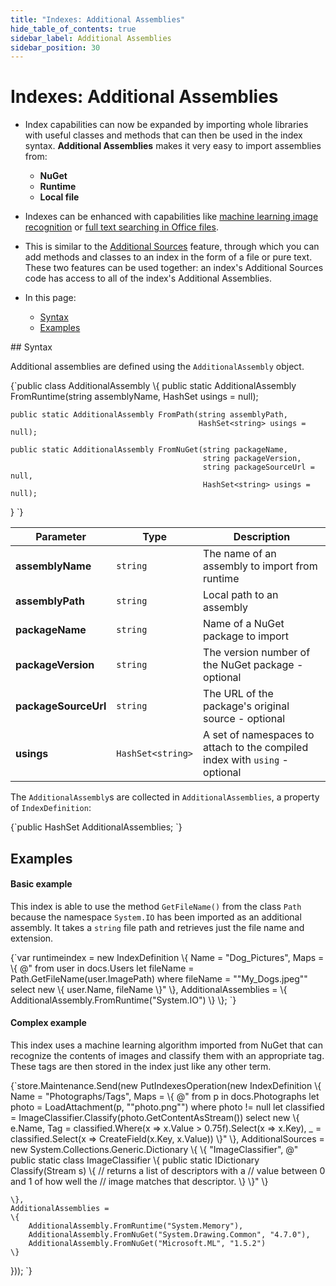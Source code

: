 ```yaml
---
title: "Indexes: Additional Assemblies"
hide_table_of_contents: true
sidebar_label: Additional Assemblies
sidebar_position: 30
---
```



# Indexes: Additional Assemblies
<Admonition type="note" title="">

* Index capabilities can now be expanded by importing whole libraries 
with useful classes and methods that can then be used in the index syntax. 
**Additional Assemblies** makes it very easy to import assemblies from:  
  * **NuGet**  
  * **Runtime**  
  * **Local file**  

* Indexes can be enhanced with capabilities like [machine learning image recognition](https://ayende.com/blog/192001-B/using-machine-learning-with-ravendb) or 
[full text searching in Office files](https://ayende.com/blog/192385-A/ravendb-5-1-features-searching-in-office-documents).  

* This is similar to the [Additional Sources](../indexes/extending-indexes.mdx) feature, 
through which you can add methods and classes to an index in the form of a file or 
pure text. These two features can be used together: an index's Additional Sources 
code has access to all of the index's Additional Assemblies.  

* In this page:  
  * [Syntax](../indexes/additional-assemblies.mdx#syntax)
  * [Examples](../indexes/additional-assemblies.mdx#examples)

</Admonition>
## Syntax

Additional assemblies are defined using the `AdditionalAssembly` object.

<TabItem value="csharp" label="csharp">
<CodeBlock language="csharp">
{`public class AdditionalAssembly
\{
    public static AdditionalAssembly FromRuntime(string assemblyName, 
                                                 HashSet<string> usings = null);

    public static AdditionalAssembly FromPath(string assemblyPath, 
                                              HashSet<string> usings = null);

    public static AdditionalAssembly FromNuGet(string packageName, 
                                               string packageVersion, 
                                               string packageSourceUrl = null, 
                                               HashSet<string> usings = null);
\}
`}
</CodeBlock>
</TabItem>

| Parameter | Type | Description |
| - | - | - |
| **assemblyName** | `string` | The name of an assembly to import from runtime |
| **assemblyPath** | `string` | Local path to an assembly |
| **packageName** | `string` | Name of a NuGet package to import |
| **packageVersion** | `string` | The version number of the NuGet package - optional |
| **packageSourceUrl** | `string` | The URL of the package's original source - optional |
| **usings** | `HashSet<string>` | A set of namespaces to attach to the compiled index with `using` - optional |
The `AdditionalAssembly`s are collected in `AdditionalAssemblies`, a property of 
`IndexDefinition`:  

<TabItem value="csharp" label="csharp">
<CodeBlock language="csharp">
{`public HashSet<AdditionalAssembly> AdditionalAssemblies;
`}
</CodeBlock>
</TabItem>



## Examples

#### Basic example

This index is able to use the method `GetFileName()` from the class `Path` 
because the namespace `System.IO` has been imported as an additional assembly. 
It takes a `string` file path and retrieves just the file name and extension.  

<TabItem value="simple_index" label="simple_index">
<CodeBlock language="csharp">
{`var runtimeindex = new IndexDefinition
\{
    Name = "Dog_Pictures",
    Maps = \{ @"
        from user in docs.Users
        let fileName = Path.GetFileName(user.ImagePath)
        where fileName = ""My_Dogs.jpeg""
        select new \{
            user.Name,
            fileName
        \}"
    \},
    AdditionalAssemblies = \{
        AdditionalAssembly.FromRuntime("System.IO")
    \}
\};
`}
</CodeBlock>
</TabItem>

#### Complex example

This index uses a machine learning algorithm imported from NuGet that can 
recognize the contents of images and classify them with an appropriate tag. 
These tags are then stored in the index just like any other term.  

<TabItem value="complex_index" label="complex_index">
<CodeBlock language="csharp">
{`store.Maintenance.Send(new PutIndexesOperation(new IndexDefinition
\{
    Name = "Photographs/Tags",
    Maps =
    \{
        @"
        from p in docs.Photographs
        let photo = LoadAttachment(p, ""photo.png"")
        where photo != null
        let classified =  ImageClassifier.Classify(photo.GetContentAsStream())
        select new \{
            e.Name,
            Tag = classified.Where(x => x.Value > 0.75f).Select(x => x.Key),
            _ = classified.Select(x => CreateField(x.Key, x.Value))
        \}"
    \},
    AdditionalSources = new System.Collections.Generic.Dictionary<string, string>
    \{
        \{
            "ImageClassifier", 
            @"
            public static class ImageClassifier
            \{
                public static IDictionary<string, float> Classify(Stream s)
                \{
                    // returns a list of descriptors with a
                    // value between 0 and 1 of how well the
                    // image matches that descriptor.
                \}
            \}"
        \}

    \},
    AdditionalAssemblies =
    \{
        AdditionalAssembly.FromRuntime("System.Memory"),
        AdditionalAssembly.FromNuGet("System.Drawing.Common", "4.7.0"),
        AdditionalAssembly.FromNuGet("Microsoft.ML", "1.5.2")
    \}
\}));
`}
</CodeBlock>
</TabItem>



